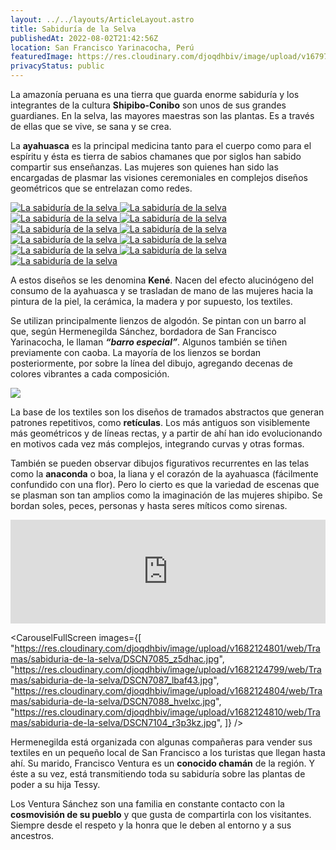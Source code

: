 ```yaml
---
layout: ../../layouts/ArticleLayout.astro
title: Sabiduría de la Selva
publishedAt: 2022-08-02T21:42:56Z
location: San Francisco Yarinacocha, Perú
featuredImage: https://res.cloudinary.com/djoqdhbiv/image/upload/v1679798099/web/Tramas/sabiduria-de-la-selva/sabiduria-de-la-selva-027_xeges4.webp
privacyStatus: public
---
```



La amazonía peruana es una tierra que guarda enorme sabiduría y los integrantes de la cultura **Shipibo-Conibo** son unos de sus grandes guardianes. En la selva, las mayores maestras son las plantas. Es a través de ellas que se vive, se sana y se crea.

La **ayahuasca** es la principal medicina tanto para el cuerpo como para el espíritu y ésta es tierra de sabios chamanes que por siglos han sabido compartir sus enseñanzas. Las mujeres son quienes han sido las encargadas de plasmar las visiones ceremoniales en complejos diseños geométricos que se entrelazan como redes.


<CustomGallery>
  <a
    class="glightbox"
    href="https://res.cloudinary.com/djoqdhbiv/image/upload/v1682124805/web/Tramas/sabiduria-de-la-selva/DSCN7256_q4z98v.jpg"
  >
    <Image
      alt="La sabiduría de la selva"
      src="https://res.cloudinary.com/djoqdhbiv/image/upload/v1682124805/web/Tramas/sabiduria-de-la-selva/DSCN7256_q4z98v.jpg"
      width={1600}
      height={1280}
      class="object-cover w-full h-64"
      format="webp"
    />
  </a>
  <a
    class="glightbox"
    href="https://res.cloudinary.com/djoqdhbiv/image/upload/v1682124791/web/Tramas/sabiduria-de-la-selva/DSCN6959_nkmd0t.jpg"
  >
    <Image
      alt="La sabiduría de la selva"
      src="https://res.cloudinary.com/djoqdhbiv/image/upload/v1682124791/web/Tramas/sabiduria-de-la-selva/DSCN6959_nkmd0t.jpg"
      width={1600}
      height={1280}
      class="object-cover w-full h-64"
      format="webp"
    />
  </a>
  <a
    class="glightbox"
    href="https://res.cloudinary.com/djoqdhbiv/image/upload/v1682124793/web/Tramas/sabiduria-de-la-selva/DSCN6985_athxh8.jpg"
  >
    <Image
      alt="La sabiduría de la selva"
      src="https://res.cloudinary.com/djoqdhbiv/image/upload/v1682124793/web/Tramas/sabiduria-de-la-selva/DSCN6985_athxh8.jpg"
      width={1600}
      height={1280}
      class="object-cover w-full h-64"
      format="webp"
    />
  </a>
  <a
    class="glightbox"
    href="https://res.cloudinary.com/djoqdhbiv/image/upload/v1682124795/web/Tramas/sabiduria-de-la-selva/DSCN6898_cflp3q.jpg"
  >
    <Image
      alt="La sabiduría de la selva"
      src="https://res.cloudinary.com/djoqdhbiv/image/upload/v1682124795/web/Tramas/sabiduria-de-la-selva/DSCN6898_cflp3q.jpg"
      width={1600}
      height={1280}
      class="object-cover w-full h-64"
      format="webp"
    />
  </a>
  <a
    class="glightbox"
    href="https://res.cloudinary.com/djoqdhbiv/image/upload/v1682124796/web/Tramas/sabiduria-de-la-selva/DSCN7046_izd44t.jpg"
  >
    <Image
      alt="La sabiduría de la selva"
      src="https://res.cloudinary.com/djoqdhbiv/image/upload/v1682124796/web/Tramas/sabiduria-de-la-selva/DSCN7046_izd44t.jpg"
      width={1600}
      height={1280}
      class="object-cover w-full h-64"
      format="webp"
    />
  </a>
  <a
    class="glightbox"
    href="https://res.cloudinary.com/djoqdhbiv/image/upload/v1682124801/web/Tramas/sabiduria-de-la-selva/DSCN7110_ixijpv.jpg"
  >
    <Image
      alt="La sabiduría de la selva"
      src="https://res.cloudinary.com/djoqdhbiv/image/upload/v1682124801/web/Tramas/sabiduria-de-la-selva/DSCN7110_ixijpv.jpg"
      width={1600}
      height={1280}
      class="object-cover w-full h-64"
      format="webp"
    />
  </a>
  <a
    class="glightbox"
    href="https://res.cloudinary.com/djoqdhbiv/image/upload/v1682124824/web/Tramas/sabiduria-de-la-selva/DSCN7091_ys0rzo.jpg"
  >
    <Image
      alt="La sabiduría de la selva"
      src="https://res.cloudinary.com/djoqdhbiv/image/upload/v1682124824/web/Tramas/sabiduria-de-la-selva/DSCN7091_ys0rzo.jpg"
      width={1600}
      height={1280}
      class="object-cover w-full h-64"
      format="webp"
    />
  </a>
  <a
    class="glightbox"
    href="https://res.cloudinary.com/djoqdhbiv/image/upload/v1682124839/web/Tramas/sabiduria-de-la-selva/DSCN7005_eecobz.jpg"
  >
    <Image
      alt="La sabiduría de la selva"
      src="https://res.cloudinary.com/djoqdhbiv/image/upload/v1682124839/web/Tramas/sabiduria-de-la-selva/DSCN7005_eecobz.jpg"
      width={1600}
      height={1280}
      class="object-cover w-full h-64"
      format="webp"
    />
  </a>
  <a
    class="glightbox"
    href="https://res.cloudinary.com/djoqdhbiv/image/upload/v1682124794/web/Tramas/sabiduria-de-la-selva/DSCN7015_jaf9e9.jpg"
  >
    <Image
      alt="La sabiduría de la selva"
      src="https://res.cloudinary.com/djoqdhbiv/image/upload/v1682124794/web/Tramas/sabiduria-de-la-selva/DSCN7015_jaf9e9.jpg"
      width={1600}
      height={1280}
      class="object-cover w-full h-64"
      format="webp"
    />
  </a>
    <a
    class="glightbox col-span-2"
    href="https://res.cloudinary.com/djoqdhbiv/image/upload/v1682124815/web/Tramas/sabiduria-de-la-selva/DSCN7014_neq22i.jpg"
  >
    <Image
      alt="La sabiduría de la selva"
      src="https://res.cloudinary.com/djoqdhbiv/image/upload/v1682124815/web/Tramas/sabiduria-de-la-selva/DSCN7014_neq22i.jpg"
      width={1600}
      height={1280}
      class="object-cover w-full h-64"
      format="webp"
    />
  </a>
    <a
    class="glightbox"
    href="https://res.cloudinary.com/djoqdhbiv/image/upload/v1682124793/web/Tramas/sabiduria-de-la-selva/DSCN6890_ibobci.jpg"
  >
    <Image
      alt="La sabiduría de la selva"
      src="https://res.cloudinary.com/djoqdhbiv/image/upload/v1682124793/web/Tramas/sabiduria-de-la-selva/DSCN6890_ibobci.jpg"
      width={1600}
      height={1280}
      class="object-cover w-full h-64"
      format="webp"
    />
  </a>  
</CustomGallery>

A estos diseños se les denomina **Kené**. Nacen del efecto alucinógeno del consumo de la ayahuasca y se trasladan de mano de las mujeres hacia la pintura de la piel, la cerámica, la madera y por supuesto, los textiles.

Se utilizan principalmente lienzos de algodón. Se pintan con un barro al que, según Hermenegilda Sánchez, bordadora de San Francisco Yarinacocha, le llaman _**“barro especial”**_. Algunos también se tiñen previamente con caoba. La mayoría de los lienzos se bordan posteriormente, por sobre la línea del dibujo, agregando decenas de colores vibrantes a cada composición.


<img class="mx-auto max-w-2xl my-12" src="https://res.cloudinary.com/djoqdhbiv/image/upload/v1682124823/web/Tramas/sabiduria-de-la-selva/DSCN7093_wh4udl.jpg"/>

La base de los textiles son los diseños de tramados abstractos que generan patrones repetitivos, como **retículas**. Los más antiguos son visiblemente más geométricos y de líneas rectas, y a partir de ahí han ido evolucionando en motivos cada vez más complejos, integrando curvas y otras formas.

También se pueden observar dibujos figurativos recurrentes en las telas como la **anaconda** o boa, la liana y el corazón de la ayahuasca (fácilmente confundido con una flor). Pero lo cierto es que la variedad de escenas que se plasman son tan amplios como la imaginación de las mujeres shipibo. Se bordan soles, peces, personas y hasta seres míticos como sirenas.

<iframe
  class="mx-auto max-w-4xl my-6"
  src="https://w.soundcloud.com/player/?url=https%3A//api.soundcloud.com/tracks/628109682&amp;color=%23444444&amp;auto_play=false&amp;hide_related=false&amp;show_comments=true&amp;show_user=true&amp;show_reposts=false&amp;show_teaser=true"
  width="100%"
  height="166"
  frameborder="no"
  scrolling="no"
></iframe>

<CarouselFullScreen
  images={[
    "https://res.cloudinary.com/djoqdhbiv/image/upload/v1682124801/web/Tramas/sabiduria-de-la-selva/DSCN7085_z5dhac.jpg",
    "https://res.cloudinary.com/djoqdhbiv/image/upload/v1682124799/web/Tramas/sabiduria-de-la-selva/DSCN7087_lbaf43.jpg",
    "https://res.cloudinary.com/djoqdhbiv/image/upload/v1682124804/web/Tramas/sabiduria-de-la-selva/DSCN7088_hvelxc.jpg",
    "https://res.cloudinary.com/djoqdhbiv/image/upload/v1682124810/web/Tramas/sabiduria-de-la-selva/DSCN7104_r3p3kz.jpg",
  ]}
/>


Hermenegilda está organizada con algunas compañeras para vender sus textiles en un pequeño local de San Francisco a los turistas que llegan hasta ahí. Su marido, Francisco Ventura es un **conocido chamán** de la región. Y éste a su vez, está transmitiendo toda su sabiduría sobre las plantas de poder a su hija Tessy.

Los Ventura Sánchez son una familia en constante contacto con la **cosmovisión de su pueblo** y que gusta de compartirla con los visitantes. Siempre desde el respeto y la honra que le deben al entorno y a sus ancestros.

